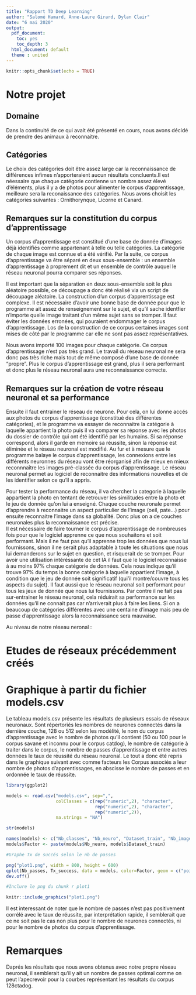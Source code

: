 ```yaml
---
title: "Rapport TD Deep Learning"
author: "Salomé Hamard, Anne-Laure Girard, Dylan Clair"
date: "6 mai 2020"
output:
  pdf_document: 
    toc: yes
    toc_depth: 3
  html_document: default
  theme : united
---
```


```r
knitr::opts_chunk$set(echo = TRUE)
```

# Notre projet

##  Domaine

  Dans la continuité de ce qui avait été présenté en cours, nous avons décidé de prendre des animaux à reconnaitre. 

##  Catégories

  Le choix des catégories doit être assez large car la reconnaissance de différences infimes n'apporteraient aucun résultats concluents.Il est néessaire que chaque catégorie contienne un nombre assez élevé d'éléments, plus il y a de photos pour alimenter le corpus d'apprentissage, meilleure sera la reconaissance des catégories. 
Nous avons choisit les catégories suivantes : Ornithorynque, Licorne et Canard.


##  Remarques sur la constitution du corpus d'apprentissage

  Un corpus d'apprentissage est constitué d'une base de donnée d'images déjà identifiés comme appartenant à telle ou telle catégories. La catégorie de chaque image est connue et a été vérifié. Par la suite, ce corpus d'apprentissage va être séparé en deux sous-ensemble : un ensemble d'apprentissage à proprement dit et un ensemble de contrôle auquel le réseau neuronal pourra comparer ses réponses.
  
Il est important que la séparation en deux sous-ensemble soit le plus aléatoire possible, ce découpage a donc été réalisé via un script de découpage aléatoire.
La construction d'un corpus d'apprentissage est complexe. Il est nécessaire d'avoir une bonne base de donnée pour que le programme ait assez de renseignement sur le sujet, et qu'il sache identfier n'importe quelle image traitant d'un même sujet sans se tromper. Il faut éviter les données erronées, qui pouraient endommager le corpus d'apprentissage. Los de la construction de ce corpus certaines images sont mises de côté par le programme car elle ne sont pas assez représentatives.

Nous avons importé 100 images pour chaque catégorie. Ce corpus d'apprentissage n'est pas très grand. Le travail du réseau neuronal ne sera donc pas très riche mais tout de même composé d'une base de donnée "propre".
Plus le corpus d'apprentissage est grand, plus il sera performant et donc plus le réseau neuronal aura une reconnaissance correcte.

##  Remarques sur la création de votre réseau neuronal et sa          performance

  Ensuite il faut entrainer le réseau de neurone. Pour cela, on lui donne accés aux photos du corpus d'apprentissage (constitué des différentes catégories), et le programme va essayer de reconnaitre la catégorie à laquelle appartient la photo puis il va comparer sa réponse avec les photos du dossier de contrôle qui ont été identifié par les humains. Si sa réponse correspond, alors il garde en memoire sa réussite, sinon la réponse est éliminée et le réseau neuronal est modifié. Au fur et à mesure que le programme balaye le corpus d'apprentissage, les connexions entre les différents neuronnes du réseau vont être réorganisé afin de mieux en mieux reconnnaître les images pré-classée du corpus d'apprentissage.
Le réseau neuronal permet au logiciel de reconnaitre des informations nouvelles et de les identifier selon ce qu'il a appris.

Pour tester la performance du réseau, il va chercher la categorie à laquelle appartient la photo en tentant de retrouver les similitudes entre la photo et le jeu de donnée qu'on lui a enseigné. Chaque couche neuronale permet d'apprendre à reconnaitre un aspect particulier de l'image (oeil, pate...) pour ensuite reconnaitre l'image dans sa globalité. Donc plus on a de couches neuronales plus la reconnaissance est précise.  
Il est nécessaire de faire tourner le corpus d'apprentissage de nombreuses fois pour que le logiciel apprenne ce que nous souhaitons et soit performant. Mais il ne faut pas qu'il apprenne trop les données que nous lui fournissons, sinon il ne serait plus adaptable à toute les situations que nous lui demanderons sur le sujet en question, et risquerait de se tromper.
Pour avoir une utilisation intéréssante de cet IA il faut que le logiciel reconnaisse à au moins 97% chaque catégorie de données. Cela nous indique qu'il trouve 97% du temps la bonne catégorie à laquelle appartient l'image, à condition que le jeu de donnée soit significatif (qui'il montre/couvre tous les aspects du sujet). Il faut aussi que le réseau neuronal soit performant pour tous les jeux de donnée que nous lui fournissons.
Par contre il ne fait pas sur-entrainer le réseau neuronal, cela réduirait sa performance sur les données qu'il ne connait pas car n'arriverait plus à faire les liens.
Si on a beaucoup de catégories différentes avec une centaine d'image mais peu de passe d'apprentissage alors la reconnaissance sera mauvaise.

Au niveau de notre réseau neronal : 

# Etudes de réseaux précédemment créés


# Graphique à partir du fichier models.csv

  Le tableau models.csv présente les résultats de plusieurs essais de réseaux neuronaux. Sont répertoriés les nombres de neurones connectés dans la dernière couche, 128 ou 512 selon les modélité, le nom du corpus d'apprentissage avec le nombre de photos qu'il contient (50 ou 100 pour le corpus savane et inconnu pour le corpus catdog), le nombre de catégorie à traiter dans le corpus, le nombre de passes d'apprentissage et entre autres données le taux de réussité du réseau neuronal. Le tout a donc été repris dans le graphique suivant avec comme facteurs les Corpus associés a leur nombre de photos d'apprentissages, en abscisse le nombre de passes et en ordonnée le taux de réussite.

```r
library(ggplot2)

models <- read.csv("models.csv", sep=",",
                   colClasses = c(rep("numeric",2), "character", 
                                  rep("numeric",2), "character", 
                                  rep("numeric",2)), 
                   na.strings = "NA")

str(models)

names(models) <- c("Nb_classes", "Nb_neuro", "Dataset_train", "Nb_image_train", "Nb_passes", "Dataset_test", "Nb_image_test", "Tx_success")
models$Factor <- paste(models$Nb_neuro, models$Dataset_train)

#Graphe Tx de succés selon le nb de passes

png("plot1.png", width = 800, height = 600)
qplot(Nb_passes, Tx_success, data = models, color=Factor, geom = c("point", "line"))
dev.off()
```
```r

#Inclure le png du chunk r plot1

knitr::include_graphics("plot1.png")

```

Il est interessant de noter que le nombre de passes n'est pas positivement corrélé avec le taux de réussite, par interprétation rapide, il semblerait que ce ne soit pas le cas non plus pour le nombre de neurones connectés, ni pour le nombre de photos du corpus d'apprentissage.

# Remarques

  Daprés les résultats que nous avons obtenus avec notre propre réseau neuronal, il semblerait qu'il y ait un nombre de passes optimal comme on peut l'apecrevoir pour la courbes représentant les résultats du corpus 128ctadog.

